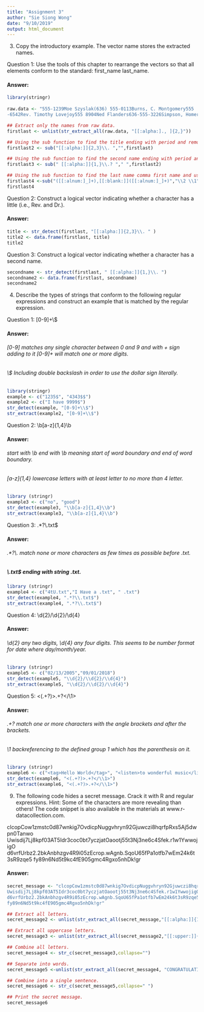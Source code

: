 ---
title: "Assignment 3"
author: "Sie Siong Wong"
date: "9/10/2019"
output: html_document
---

3. Copy the introductory example. The vector name stores the extracted names.

Question 1: Use the tools of this chapter to rearrange the vectors so that all elements conform to the standard: first_name last_name.

#### Answer:

```{r, eval=TRUE}

library(stringr)
  
raw.data <- "555-1239Moe Szyslak(636) 555-0113Burns, C. Montgomery555
-6542Rev. Timothy Lovejoy555 8904Ned Flanders636-555-3226Simpson, Homer5553642Dr. Julius Hibbert"

## Extract only the names from raw data.
firstlast <- unlist(str_extract_all(raw.data, "[[:alpha:]., ]{2,}"))

## Using the sub function to find the title ending with period and remove them.
firstlast2 <- sub("[[:alpha:]]{2,3}\\. ","",firstlast)

## Using the sub function to find the second name ending with period and remove them.
firstlast3 <- sub(" [[:alpha:]]{1,}\\.? "," ",firstlast2)

## Using the sub function to find the last name comma first name and using backreferencing to revert the order and remove the comma.
firstlast4 <-sub("([[:alnum:]_]+),[[:blank:]]([[:alnum:]_]+)","\\2 \\1", firstlast3)
firstlast4


```

Question 2: Construct a logical vector indicating whether a character has a little (i.e., Rev. and Dr.).

#### Answer:

```{r, eval=TRUE}

title <- str_detect(firstlast, "[[:alpha:]]{2,3}\\. " )
title2 <- data.frame(firstlast, title)
title2

```

Question 3: Construct a logical vector indicating whether a character has a second name.

```{r, eval=TRUE}

secondname <- str_detect(firstlast, " [[:alpha:]]{1,}\\. ")
secondname2 <- data.frame(firstlast, secondname)
secondname2


```

4. Describe the types of strings that conform to the following regular expressions and construct an example that is matched by the regular expression.

Question 1: [0-9]+\\$

#### Answer:

###### [0-9] matches any single character between 0 and 9 and with + sign adding to it [0-9]+ will match one or more digits.

###### \\$ Including double backslash in order to use the dollar sign literally.

```{r, eval=TRUE}

library(stringr)
example <- c("1235$", "4343$$")
example2 <- c("I have 9999$")
str_detect(example, "[0-9]+\\$")
str_extract(example2, "[0-9]+\\$")

```

Question 2: \\b[a-z]{1,4}\\b

#### Answer:

###### start with \\b end with \\b meaning start of word boundary and end of word boundary.
###### [a-z]{1,4} lowercase letters with at least letter to no more than 4 letter.

```{r, eval=TRUE}
library (stringr)
example3 <- c("no", "good")
str_detect(example3, "\\b[a-z]{1,4}\\b")
str_extract(example3, "\\b[a-z]{1,4}\\b")

```


Question 3: .*?\\.txt$

#### Answer:

###### .*?\\. match none or more characters as few times as possible before .txt.

##### \\.txt$ ending with string .txt.

```{r, eval=TRUE}

library (stringr)
example4 <- c("4tU.txt","I Have a .txt", " .txt")
str_detect(example4, ".*?\\.txt$")
str_extract(example4, ".*?\\.txt$")

```


Question 4: \\d{2}/\\d{2}/\\d{4}

#### Answer:

###### \\d{2} any two digits, \\d{4} any four digits. This seems to be number format for date where day/month/year.

```{r, eval}

library (stringr)
example5 <- c("02/13/2005","09/01/2018")
str_detect(example5, "\\d{2}/\\d{2}/\\d{4}")
str_extract(example5, "\\d{2}/\\d{2}/\\d{4}")

```

Question 5: <(.+?)>.+?</\\1>

#### Answer:

###### .+? match one or more characters with the angle brackets and after the brackets.
###### \\1 backreferencing to the defined group 1 which has the parenthesis on it.


```{r, eval=TRUE}

library (stringr)
example6 <- c("<tag>Hello World</tag>", "<listen>to wonderful music</listen>")
str_detect(example6, "<(.+?)>.+?</\\1>")
str_extract(example6, "<(.+?)>.+?</\\1>")


```

9. The following code hides a secret message. Crack it with R and regular expressions.
Hint: Some of the characters are more revealing than others! The code snippet is also
available in the materials at www.r-datacollection.com.

clcopCow1zmstc0d87wnkig7OvdicpNuggvhryn92Gjuwczi8hqrfpRxs5Aj5dwpn0Tanwo
Uwisdij7Lj8kpf03AT5Idr3coc0bt7yczjatOaootj55t3Nj3ne6c4Sfek.r1w1YwwojigO
d6vrfUrbz2.2bkAnbhzgv4R9i05zEcrop.wAgnb.SqoU65fPa1otfb7wEm24k6t3sR9zqe5
fy89n6Nd5t9kc4fE905gmc4Rgxo5nhDk!gr

#### Answer:

```{r, eval=TRUE}

secret_message <- "clcopCow1zmstc0d87wnkig7OvdicpNuggvhryn92Gjuwczi8hqrfpRxs5Aj5dwpn0Tanwo
Uwisdij7Lj8kpf03AT5Idr3coc0bt7yczjatOaootj55t3Nj3ne6c4Sfek.r1w1YwwojigO
d6vrfUrbz2.2bkAnbhzgv4R9i05zEcrop.wAgnb.SqoU65fPa1otfb7wEm24k6t3sR9zqe5
fy89n6Nd5t9kc4fE905gmc4Rgxo5nhDk!gr"

## Extract all letters.
secret_message2 <- unlist(str_extract_all(secret_message,"[[:alpha:]]{1,}"))

## Extract all uppercase letters.
secret_message3 <- unlist(str_extract_all(secret_message2,"[[:upper:]]{1,}"))

## Combine all letters.
secret_message4 <- str_c(secret_message3,collapse="")

## Separate into words.
secret_message5 <-unlist(str_extract_all(secret_message4, "CONGRATULATIONS|YOU|ARE|SUPERNERD"))

## Combine into a single sentence.
secret_message6 <- str_c(secret_message5,collapse=" ")

## Print the secret message.
secret_message6


```
